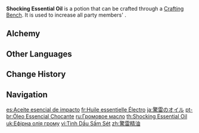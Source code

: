 {{Food Infobox
|id              = 111017
|image           = Item_Shocking Essential Oil.png
|type            = Essential Oils
|description     = Grants greater affinity for Electro, boosting {{Color|Electro DMG}}. It induces a tingling sensation on the skin and renders the user better able to better channel Electro energy - but comes with a risk of causing an electrical fire that would definitely ruin your perfect hair.
|quality         = 3
|effectType      = Electro DMG Up
|effect          = Increases all party members' {{Color|Electro DMG}} by 25% for 300s.
|eff_att1        = Electro DMG Bonus
|formula         = Available by default
|source1         = [[Alchemy]]
}}
'''Shocking Essential Oil''' is a potion that can be crafted through a [[Crafting Bench]]. It is used to increase all party members' {{Color|Electro DMG}}.

==Alchemy==
{{Recipe
|type = Crafting
|Frog (Material) = 1
|Electro Crystal = 1
|Mora = 100
|sort = Frog (Material);Electro Crystal;Mora
}}

==Other Languages==
{{Other Languages
|en      = Shocking Essential Oil
|zhs     = 惊雷精油
|zhs_rm  = Jīng Léi Jīngyóu
|zht     = 驚雷精油
|zht_rm  = Jīng Léi Jīngyóu
|zh_tl   = Thunder-Shocking Essential Oil
|ja      = 驚雷のオイル
|ja_rm   = Kyourai no Oiru
|ja_tl   = Shocking Thunder Oil
|ko      = 천둥의 오일
|ko_rm   = Cheondung-ui O'il
|ko_tl   = Thunder Oil
|es      = Aceite esencial de impacto
|es_tl   = Impact Essential Oil
|fr      = Huile essentielle Électro
|fr_tl   = Electro Essential Oil
|ru      = Громовое масло
|ru_tl   = Thunder Oil
|th      = Thunderclap Essential Oil
|vi      = Tinh Dầu Sấm Sét
|vi_tl   = 
|de      = Donneröl
|de_tl   = Thunder Oil
|id      = Shocking Essential Oil
|pt      = Óleo Essencial Chocante
|pt_tl   = Shocking Essential Oil
|tr      = Yıldırım Özütü
|tr_tl   = Lightning Essence
|it      = Olio essenziale folgorante
|it_tl   = 
}}

==Change History==
{{Change History|1.0}}

==Navigation==
{{Food Navbox|type=Potions}}

[[es:Aceite esencial de impacto]]
[[fr:Huile essentielle Électro]]
[[ja:驚雷のオイル]]
[[pt-br:Óleo Essencial Chocante]]
[[ru:Громовое масло]]
[[th:Shocking Essential Oil]]
[[uk:Ефірна олія грому]]
[[vi:Tinh Dầu Sấm Sét]]
[[zh:驚雷精油]]